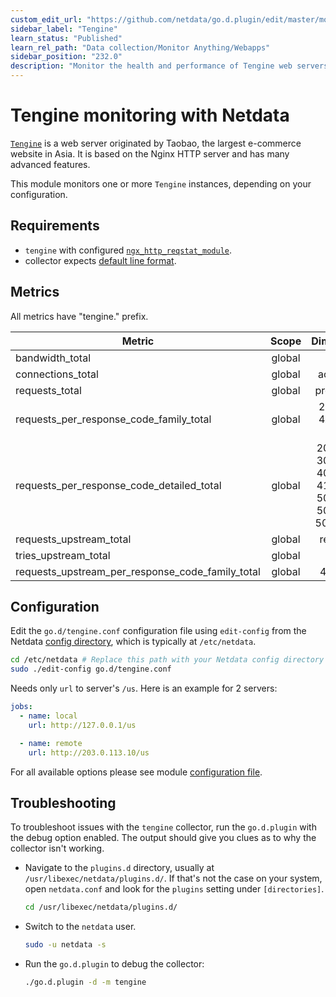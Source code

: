 ```yaml
---
custom_edit_url: "https://github.com/netdata/go.d.plugin/edit/master/modules/tengine/README.md"
sidebar_label: "Tengine"
learn_status: "Published"
learn_rel_path: "Data collection/Monitor Anything/Webapps"
sidebar_position: "232.0"
description: "Monitor the health and performance of Tengine web servers with zero configuration, per-second metric granularity, and interactive visualizations."
---
```



# Tengine monitoring with Netdata

[`Tengine`](https://tengine.taobao.org/) is a web server originated by Taobao, the largest e-commerce website in Asia.
It is based on the Nginx HTTP server and has many advanced features.

This module monitors one or more `Tengine` instances, depending on your configuration.

## Requirements

- `tengine` with configured [`ngx_http_reqstat_module`](http://tengine.taobao.org/document/http_reqstat.html).
- collector expects [default line format](http://tengine.taobao.org/document/http_reqstat.html).

## Metrics

All metrics have "tengine." prefix.

| Metric                                           | Scope  |                               Dimensions                               |     Units     |
|--------------------------------------------------|:------:|:----------------------------------------------------------------------:|:-------------:|
| bandwidth_total                                  | global |                                in, out                                 |      B/s      |
| connections_total                                | global |                                accepted                                | connections/s |
| requests_total                                   | global |                               processed                                |  requests/s   |
| requests_per_response_code_family_total          | global |                       2xx, 3xx, 4xx, 5xx, other                        |  requests/s   |
| requests_per_response_code_detailed_total        | global | 200, 206, 302, 304, 403, 404, 419, 499, 500, 502, 503, 504, 508, other |  requests/s   |
| requests_upstream_total                          | global |                                requests                                |  requests/s   |
| tries_upstream_total                             | global |                                 calls                                  |    calls/s    |
| requests_upstream_per_response_code_family_total | global |                                4xx, 5xx                                |  requests/s   |

## Configuration

Edit the `go.d/tengine.conf` configuration file using `edit-config` from the
Netdata [config directory](https://learn.netdata.cloud/docs/configure/nodes), which is typically at `/etc/netdata`.

```bash
cd /etc/netdata # Replace this path with your Netdata config directory
sudo ./edit-config go.d/tengine.conf
```

Needs only `url` to server's `/us`. Here is an example for 2 servers:

```yaml
jobs:
  - name: local
    url: http://127.0.0.1/us

  - name: remote
    url: http://203.0.113.10/us
```

For all available options please see
module [configuration file](https://github.com/netdata/go.d.plugin/blob/master/config/go.d/tengine.conf).

## Troubleshooting

To troubleshoot issues with the `tengine` collector, run the `go.d.plugin` with the debug option enabled. The output
should give you clues as to why the collector isn't working.

- Navigate to the `plugins.d` directory, usually at `/usr/libexec/netdata/plugins.d/`. If that's not the case on
  your system, open `netdata.conf` and look for the `plugins` setting under `[directories]`.

  ```bash
  cd /usr/libexec/netdata/plugins.d/
  ```

- Switch to the `netdata` user.

  ```bash
  sudo -u netdata -s
  ```

- Run the `go.d.plugin` to debug the collector:

  ```bash
  ./go.d.plugin -d -m tengine
  ```
